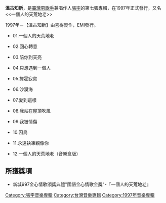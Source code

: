 {{Album infobox | 
|  Name          = 温古知新
|  Type          = [[專輯|專輯]]
|  Artist        = [[張宇|張宇]]
|  Cover         = 
|  Recorded      =
|  Background    = 
|  Released      = 1997年
|  Genre         = 國語流行
|  Label         = [[科藝百代|科藝百代]]
|  Number        = 
|  Length        =
|  Producer      = 
|  Reviews       =
|  Last album    = [[整個八月|整個八月]] <br /> (1997年)
|  This album    = '''溫古知新'''<br /> (1997年)
|  Next album    = [[單戀_(專輯)|單戀]]<br /> (1998年)
}}

'''溫古知新'''，是[[臺灣|臺灣]][[男歌手|男歌手]]兼唱作人[[張宇|張宇]]的第七張專輯，在1997年正式發行，又名<<一個人的天荒地老>>

1997年－【溫古知新】由喜得製作，EMI發行。
*01.一個人的天荒地老   

*02.回心轉意   

*03.陪你到天亮   

*04.只想遇到一個人   

*05.揮霍寂寞   

*06.沙漠海   

*07.愛到這樣   

*08.我站在屋頂吹風   

*09.我被情傷   

*10.囚鳥   

*11.永遠袂凍親像你   

*12.一個人的天荒地老（音樂盒版）

==所獲獎項==
*新城997金心情歌頒獎典禮"國語金心情歌金獎"-『一個人的天荒地老』
  
[[Category:張宇音樂專輯|Category:張宇音樂專輯]]

[[Category:台灣音樂專輯|Category:台灣音樂專輯]]
[[Category:1997年音樂專輯|Category:1997年音樂專輯]]